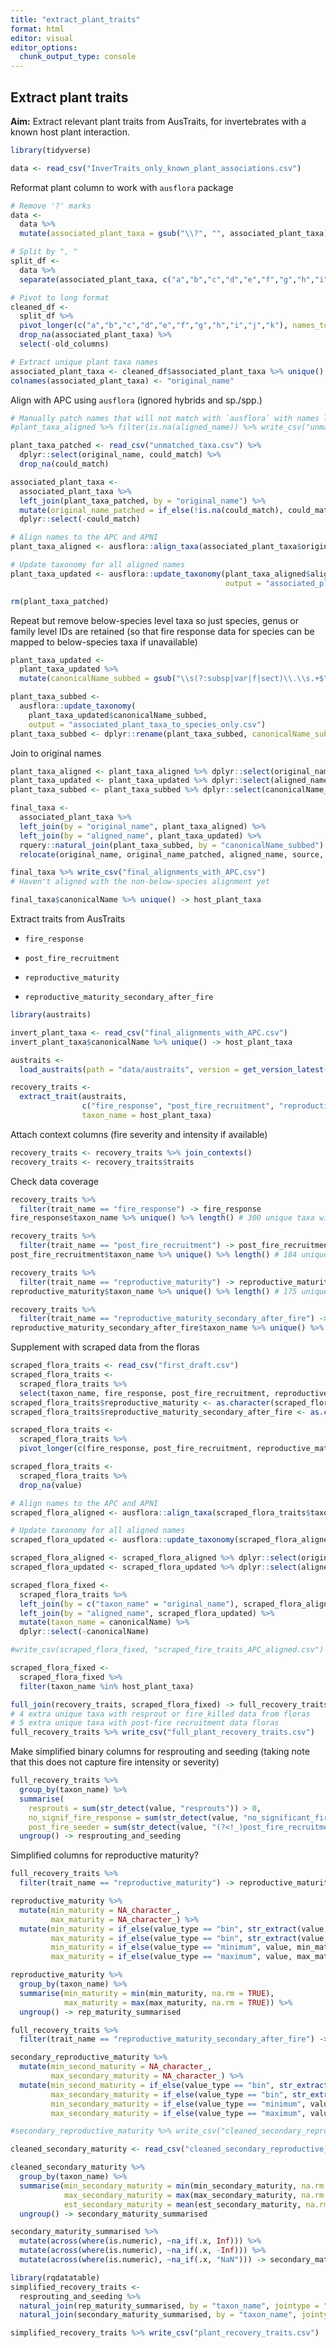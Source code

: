 ```yaml
---
title: "extract_plant_traits"
format: html
editor: visual
editor_options: 
  chunk_output_type: console
---
```


## Extract plant traits

**Aim:** Extract relevant plant traits from AusTraits, for invertebrates with a known host plant interaction.

```r
library(tidyverse)
```

```r
data <- read_csv("InverTraits_only_known_plant_associations.csv")
```

Reformat plant column to work with `ausflora` package

```r
# Remove '?' marks
data <-
  data %>% 
  mutate(associated_plant_taxa = gsub("\\?", "", associated_plant_taxa))

# Split by ", "
split_df <- 
  data %>% 
  separate(associated_plant_taxa, c("a","b","c","d","e","f","g","h","i","j","k"), sep = ", ")

# Pivot to long format
cleaned_df <-
  split_df %>% 
  pivot_longer(c("a","b","c","d","e","f","g","h","i","j","k"), names_to = "old_columns", values_to = "associated_plant_taxa") %>% 
  drop_na(associated_plant_taxa) %>% 
  select(-old_columns)

# Extract unique plant taxa names
associated_plant_taxa <- cleaned_df$associated_plant_taxa %>% unique() %>% as.data.frame()
colnames(associated_plant_taxa) <- "original_name"
```

Align with APC using `ausflora` (ignored hybrids and sp./spp.)

```r
# Manually patch names that will not match with `ausflora` with names looked up manually from the APC - most of these are Genus sp. names
#plant_taxa_aligned %>% filter(is.na(aligned_name)) %>% write_csv("unmatched_taxa.csv")

plant_taxa_patched <- read_csv("unmatched_taxa.csv") %>% 
  dplyr::select(original_name, could_match) %>% 
  drop_na(could_match)

associated_plant_taxa <-
  associated_plant_taxa %>% 
  left_join(plant_taxa_patched, by = "original_name") %>% 
  mutate(original_name_patched = if_else(!is.na(could_match), could_match, original_name)) %>% 
  dplyr::select(-could_match)

# Align names to the APC and APNI
plant_taxa_aligned <- ausflora::align_taxa(associated_plant_taxa$original_name_patched)

# Update taxonomy for all aligned names
plant_taxa_updated <- ausflora::update_taxonomy(plant_taxa_aligned$aligned_name,
                                                output = "associated_plant_taxa.csv")

rm(plant_taxa_patched)
```

Repeat but remove below-species level taxa so just species, genus or family level IDs are retained (so that fire response data for species can be mapped to below-species taxa if unavailable)

```r
plant_taxa_updated <-
  plant_taxa_updated %>% 
  mutate(canonicalName_subbed = gsub("\\s(?:subsp|var|f|sect)\\.\\s.+$", "", canonicalName, perl = TRUE))

plant_taxa_subbed <- 
  ausflora::update_taxonomy(
    plant_taxa_updated$canonicalName_subbed, 
    output = "associated_plant_taxa_to_species_only.csv")
plant_taxa_subbed <- dplyr::rename(plant_taxa_subbed, canonicalName_subbed = aligned_name)
```

Join to original names

```r
plant_taxa_aligned <- plant_taxa_aligned %>% dplyr::select(original_name, aligned_name, source)
plant_taxa_updated <- plant_taxa_updated %>% dplyr::select(aligned_name, canonicalName, canonicalName_subbed, scientificNameAuthorship, taxonomicStatus, taxonRank, family, subclass, taxonDistribution)
plant_taxa_subbed <- plant_taxa_subbed %>% dplyr::select(canonicalName_subbed, canonicalName, scientificNameAuthorship, taxonomicStatus, taxonRank, family, subclass, taxonDistribution) %>% rename(canonicalName_to_species = canonicalName)

final_taxa <-
  associated_plant_taxa %>% 
  left_join(by = "original_name", plant_taxa_aligned) %>% 
  left_join(by = "aligned_name", plant_taxa_updated) %>% 
  rquery::natural_join(plant_taxa_subbed, by = "canonicalName_subbed") %>% 
  relocate(original_name, original_name_patched, aligned_name, source, canonicalName, canonicalName_subbed, canonicalName_to_species, .before = family)

final_taxa %>% write_csv("final_alignments_with_APC.csv")
# Haven't aligned with the non-below-species alignment yet

final_taxa$canonicalName %>% unique() -> host_plant_taxa
```

Extract traits from AusTraits

-   `fire_response`

-   `post_fire_recruitment`

-   `reproductive_maturity`

-   `reproductive_maturity_secondary_after_fire`

```r
library(austraits)

invert_plant_taxa <- read_csv("final_alignments_with_APC.csv")
invert_plant_taxa$canonicalName %>% unique() -> host_plant_taxa

austraits <- 
  load_austraits(path = "data/austraits", version = get_version_latest())

recovery_traits <-
  extract_trait(austraits, 
                c("fire_response", "post_fire_recruitment", "reproductive_maturity", "reproductive_maturity_secondary_after_fire"), 
                taxon_name = host_plant_taxa)
```

Attach context columns (fire severity and intensity if available)

```r
recovery_traits <- recovery_traits %>% join_contexts()
recovery_traits <- recovery_traits$traits 
```

Check data coverage

```r
recovery_traits %>% 
  filter(trait_name == "fire_response") -> fire_response
fire_response$taxon_name %>% unique() %>% length() # 300 unique taxa with resprout or fire_killed data

recovery_traits %>% 
  filter(trait_name == "post_fire_recruitment") -> post_fire_recruitment
post_fire_recruitment$taxon_name %>% unique() %>% length() # 184 unique taxa with post-fire recruitment data

recovery_traits %>% 
  filter(trait_name == "reproductive_maturity") -> reproductive_maturity
reproductive_maturity$taxon_name %>% unique() %>% length() # 175 unique taxa with reproductive maturity data

recovery_traits %>% 
  filter(trait_name == "reproductive_maturity_secondary_after_fire") -> reproductive_maturity_secondary_after_fire
reproductive_maturity_secondary_after_fire$taxon_name %>% unique() %>% length() # 31 unique taxa with secondary reproductive maturity data (time from resprouting to reproductive maturity)
```

Supplement with scraped data from the floras

```r
scraped_flora_traits <- read_csv("first_draft.csv")
scraped_flora_traits <-
  scraped_flora_traits %>% 
  select(taxon_name, fire_response, post_fire_recruitment, reproductive_maturity, reproductive_maturity_secondary_after_fire, fire_intensity, fire_severity, fire_season)
scraped_flora_traits$reproductive_maturity <- as.character(scraped_flora_traits$reproductive_maturity)
scraped_flora_traits$reproductive_maturity_secondary_after_fire <- as.character(scraped_flora_traits$reproductive_maturity_secondary_after_fire)

scraped_flora_traits <-
  scraped_flora_traits %>% 
  pivot_longer(c(fire_response, post_fire_recruitment, reproductive_maturity, reproductive_maturity_secondary_after_fire), names_to = "trait_name", values_to = "value")

scraped_flora_traits <-
  scraped_flora_traits %>% 
  drop_na(value)

# Align names to the APC and APNI
scraped_flora_aligned <- ausflora::align_taxa(scraped_flora_traits$taxon_name)

# Update taxonomy for all aligned names
scraped_flora_updated <- ausflora::update_taxonomy(scraped_flora_aligned$aligned_name)

scraped_flora_aligned <- scraped_flora_aligned %>% dplyr::select(original_name, aligned_name, source)
scraped_flora_updated <- scraped_flora_updated %>% dplyr::select(aligned_name, canonicalName)

scraped_flora_fixed <-
  scraped_flora_traits %>% 
  left_join(by = c("taxon_name" = "original_name"), scraped_flora_aligned) %>% 
  left_join(by = "aligned_name", scraped_flora_updated) %>% 
  mutate(taxon_name = canonicalName) %>% 
  dplyr::select(-canonicalName)

#write_csv(scraped_flora_fixed, "scraped_fire_traits_APC_aligned.csv")

scraped_flora_fixed <-
  scraped_flora_fixed %>% 
  filter(taxon_name %in% host_plant_taxa)

full_join(recovery_traits, scraped_flora_fixed) -> full_recovery_traits
# 4 extra unique taxa with resprout or fire_killed data from floras
# 5 extra unique taxa with post-fire recruitment data floras
full_recovery_traits %>% write_csv("full_plant_recovery_traits.csv")
```

Make simplified binary columns for resprouting and seeding (taking note that this does not capture fire intensity or severity)

```r
full_recovery_traits %>% 
  group_by(taxon_name) %>% 
  summarise(
    resprouts = sum(str_detect(value, "resprouts")) > 0,
    no_signif_fire_response = sum(str_detect(value, "no_significant_fire_response")) > 0,
    post_fire_seeder = sum(str_detect(value, "(?<!_)post_fire_recruitment")) > 0) %>% 
  ungroup() -> resprouting_and_seeding
```

Simplified columns for reproductive maturity?

```r
full_recovery_traits %>% 
  filter(trait_name == "reproductive_maturity") -> reproductive_maturity 

reproductive_maturity %>% 
  mutate(min_maturity = NA_character_,
         max_maturity = NA_character_) %>% 
  mutate(min_maturity = if_else(value_type == "bin", str_extract(value, "\\d+(?=\\-\\-)"), min_maturity),
         max_maturity = if_else(value_type == "bin", str_extract(value, "(?<=\\-\\-)\\d+"), max_maturity),
         min_maturity = if_else(value_type == "minimum", value, min_maturity),
         max_maturity = if_else(value_type == "maximum", value, max_maturity)) -> reproductive_maturity

reproductive_maturity %>%
  group_by(taxon_name) %>% 
  summarise(min_maturity = min(min_maturity, na.rm = TRUE),
            max_maturity = max(max_maturity, na.rm = TRUE)) %>% 
  ungroup() -> rep_maturity_summarised

full_recovery_traits %>% 
  filter(trait_name == "reproductive_maturity_secondary_after_fire") -> secondary_reproductive_maturity

secondary_reproductive_maturity %>% 
  mutate(min_second_maturity = NA_character_,
         max_secondary_maturity = NA_character_) %>% 
  mutate(min_second_maturity = if_else(value_type == "bin", str_extract(value, "\\d+(?=\\-\\-)"), min_second_maturity),
         max_secondary_maturity = if_else(value_type == "bin", str_extract(value, "(?<=\\-\\-)\\d+"), max_secondary_maturity),
         min_secondary_maturity = if_else(value_type == "minimum", value, min_second_maturity),
         max_secondary_maturity = if_else(value_type == "maximum", value, max_secondary_maturity)) -> secondary_reproductive_maturity

#secondary_reproductive_maturity %>% write_csv("cleaned_secondary_reproductive_maturity.csv") 

cleaned_secondary_maturity <- read_csv("cleaned_secondary_reproductive_maturity.csv")

cleaned_secondary_maturity %>%
  group_by(taxon_name) %>% 
  summarise(min_secondary_maturity = min(min_secondary_maturity, na.rm = TRUE),
            max_secondary_maturity = max(max_secondary_maturity, na.rm = TRUE),
            est_secondary_maturity = mean(est_secondary_maturity, na.rm = TRUE)) %>% 
  ungroup() -> secondary_maturity_summarised

secondary_maturity_summarised %>% 
  mutate(across(where(is.numeric), ~na_if(.x, Inf))) %>% 
  mutate(across(where(is.numeric), ~na_if(.x, -Inf))) %>% 
  mutate(across(where(is.numeric), ~na_if(.x, "NaN"))) -> secondary_maturity_summarised

library(rqdatatable)
simplified_recovery_traits <-
  resprouting_and_seeding %>% 
  natural_join(rep_maturity_summarised, by = "taxon_name", jointype = "FULL") %>% 
  natural_join(secondary_maturity_summarised, by = "taxon_name", jointype = "FULL") %>% relocate(resprouts, post_fire_seeder, no_signif_fire_response, .after = taxon_name)

simplified_recovery_traits %>% write_csv("plant_recovery_traits.csv")
```
